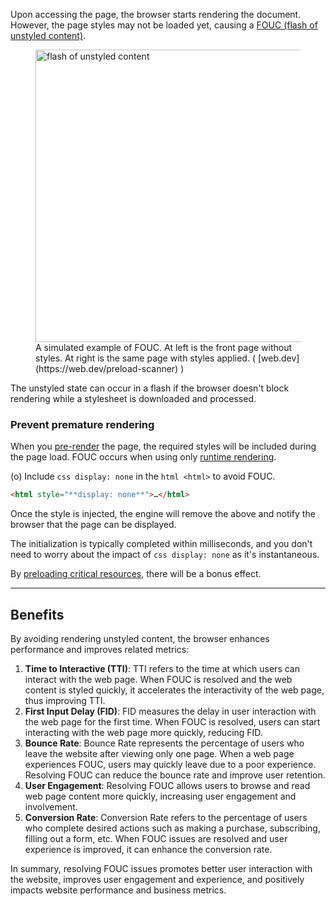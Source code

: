 
Upon accessing the page, the browser starts rendering the document. However, the page styles may not be loaded yet, causing a [FOUC (flash of unstyled content)](https://en.wikipedia.org/wiki/Flash_of_unstyled_content).
<figure>
    <Image src={foucImage} placeholder="blur" alt="flash of unstyled content" width="500" height="468" />
    <figcaption>A simulated example of FOUC. At left is the front page without styles. At right is the same page with styles applied. ( [web.dev](https://web.dev/preload-scanner) )</figcaption>
</figure>

The unstyled state can occur in a flash if the browser doesn't block rendering while a stylesheet is downloaded and processed.

### Prevent premature rendering
When you [pre-render](/guide/rendering-modes/progressive-rendering) the page, the required styles will be included during the page load. FOUC occurs when using only [runtime rendering](/guide/rendering-modes/runtime-rendering).

(o) Include `css display: none` in the `html <html>` to avoid FOUC.
```html
<html style="**display: none**">…</html>
```
Once the style is injected, the engine will remove the above and notify the browser that the page can be displayed.

The initialization is typically completed within milliseconds, and you don't need to worry about the impact of `css display: none` as it's instantaneous.

By [preloading critical resources](/guide/preload-critical-resources), there will be a bonus effect.

---

## Benefits
By avoiding rendering unstyled content, the browser enhances performance and improves related metrics:

1. **Time to Interactive (TTI)**: TTI refers to the time at which users can interact with the web page. When FOUC is resolved and the web content is styled quickly, it accelerates the interactivity of the web page, thus improving TTI.
2. **First Input Delay (FID)**: FID measures the delay in user interaction with the web page for the first time. When FOUC is resolved, users can start interacting with the web page more quickly, reducing FID.
3. **Bounce Rate**: Bounce Rate represents the percentage of users who leave the website after viewing only one page. When a web page experiences FOUC, users may quickly leave due to a poor experience. Resolving FOUC can reduce the bounce rate and improve user retention.
4. **User Engagement**: Resolving FOUC allows users to browse and read web page content more quickly, increasing user engagement and involvement.
5. **Conversion Rate**: Conversion Rate refers to the percentage of users who complete desired actions such as making a purchase, subscribing, filling out a form, etc. When FOUC issues are resolved and user experience is improved, it can enhance the conversion rate.

In summary, resolving FOUC issues promotes better user interaction with the website, improves user engagement and experience, and positively impacts website performance and business metrics.
